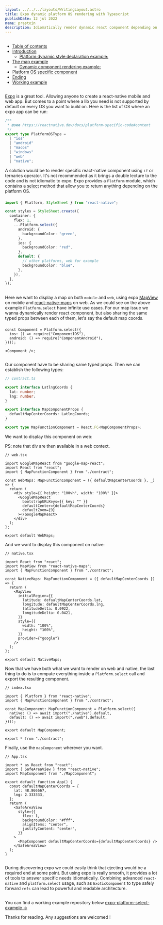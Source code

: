 ```yaml
---
layout: ../../../layouts/WritingLayout.astro
title: Expo dynamic platform OS rendering with Typescript
publishDate: 12 jul 2022
name: prastoin
description: Idiomatically render dynamic react component depending on the device platform OS. Using expo Platform select method.
---
```



## <BaseAnchor label="Table of contents"/>

- [Table of contents](#table-of-contents)
- [Introduction](#introduction)
  - [Platform dynamic style declaration example:](#platform-dynamic-style-declaration-example)
- [The map example](#the-map-example)
  - [Dynamic component rendering example:](#dynamic-component-rendering-example)
- [Platform OS specific component](#platform-os-specific-component)
- [Ending](#ending)
- [Working example](#working-example)

## <BaseAnchor label="Introduction"/>

[Expo](https://expo.dev/) is a great tool. Allowing anyone to create a react-native mobile and web app. But comes to a point where a lib you need is not supported by default on every OS you want to build on.
Here is the list of OS where an expo app can be run:

```ts
/**
 * @see https://reactnative.dev/docs/platform-specific-code#content
 */
export type PlatformOSType =
  | "ios"
  | "android"
  | "macos"
  | "windows"
  | "web"
  | "native";
```

A solution would be to render specific react-native component using `if` or ternaries operator. It's not recommended as it brings a double lecture to the code and is not idiomatic to expo.
Expo provides a `Platform` module, which contains a [select](https://docs.expo.dev/versions/latest/react-native/platform/#select) method that allow you to return anything depending on the platform OS.

### <BaseAnchor label="Platform dynamic style declaration example:"/>

```ts
import { Platform, StyleSheet } from "react-native";

const styles = StyleSheet.create({
  container: {
    flex: 1,
    ...Platform.select({
      android: {
        backgroundColor: "green",
      },
      ios: {
        backgroundColor: "red",
      },
      default: {
        // other platforms, web for example
        backgroundColor: "blue",
      },
    }),
  },
});
```

## <BaseAnchor label="The map example"/>

Here we want to display a map on both `mobile` and `web`, using expo [MapView](https://docs.expo.dev/versions/latest/sdk/map-view/) on mobile and [react-native-maps](https://github.com/react-native-maps/react-native-maps) on web.
As we could see on the above example `Platform.select` have infinite use cases.
For our map issue we wanna dynamically render react component, but also sharing the same typed props between each of them, let's say the default map coords.

### <BaseAnchor label="Dynamic component rendering example:"/>

```tsx
const Component = Platform.select({
  ios: () => require("ComponentIOS"),
  android: () => require("ComponentAndroid"),
})();

<Component />;
```

## <BaseAnchor label="Platform OS specific component"/>

Our component have to be sharing same typed props.
Then we can establish the following types:

```ts
// contract.ts

export interface LatlngCoords {
  lat: number;
  lng: number;
}

export interface MapComponentProps {
  defaultMapCenterCoords: LatlngCoords;
}

export type MapFunctionComponent = React.FC<MapComponentProps>;
```

We want to display this component on web:

PS: note that div are then available in a web context.

```tsx
// web.tsx

import GoogleMapReact from "google-map-react";
import React from "react";
import { MapFunctionComponent } from "./contract";

const WebMaps: MapFunctionComponent = ({ defaultMapCenterCoords }, _) => {
  return (
    <div style={{ height: "100vh", width: "100%" }}>
      <GoogleMapReact
        bootstrapURLKeys={{ key: "" }}
        defaultCenter={defaultMapCenterCoords}
        defaultZoom={9}
      ></GoogleMapReact>
    </div>
  );
};

export default WebMaps;
```

And we want to display this component on native:

```tsx
// native.tsx

import React from "react";
import MapView from "react-native-maps";
import { MapFunctionComponent } from "./contract";

const NativeMaps: MapFunctionComponent = ({ defaultMapCenterCoords }) => {
  return (
    <MapView
      initialRegion={{
        latitude: defaultMapCenterCoords.lat,
        longitude: defaultMapCenterCoords.lng,
        latitudeDelta: 0.0922,
        longitudeDelta: 0.0421,
      }}
      style={{
        width: "100%",
        height: "100%",
      }}
      provider={"google"}
    />
  );
};

export default NativeMaps;
```

Now that we have both what we want to render on web and native, the last thing to do is to compute everything inside a `Platform.select` call and export the resulting component.

```tsx
// index.tsx

import { Platform } from "react-native";
import { MapFunctionComponent } from "./contract";

const MapComponent: MapFunctionComponent = Platform.select({
  native: () => await import("./native").default,
  default: () => await import("./web").default,
})();

export default MapComponent;

export * from "./contract";
```

Finally, use the `mapComponent` wherever you want.

```tsx
// App.tsx

import * as React from "react";
import { SafeAreaView } from "react-native";
import MapComponent from "./MapComponent";

export default function App() {
  const defaultMapCenterCoords = {
    lat: 48.866667,
    lng: 2.333333,
  };
  return (
    <SafeAreaView
      style={{
        flex: 1,
        backgroundColor: "#fff",
        alignItems: "center",
        justifyContent: "center",
      }}
    >
      <MapComponent defaultMapCenterCoords={defaultMapCenterCoords} />
    </SafeAreaView>
  );
}
```

## <BaseAnchor label="Ending"/>

During discovering expo we could easily think that ejecting would be a required end at some point.
But using expo is really smooth, it provides a lot of tools to answer specific needs idiomatically.
Combining advanced `react-native` and `platform.select` usage, such as `ExoticComponent` to type safely forward `refs` can lead to powerful and readable architecture.

## <BaseAnchor label="Working example"/>

You can find a working example repository below
[expo-platform-select-example →](https://github.com/prastoin/expo-platform-select-example)

Thanks for reading.
Any suggestions are welcomed !
